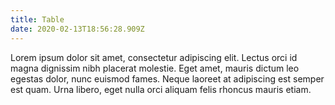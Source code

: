 ```yaml
---
title: Table
date: 2020-02-13T18:56:28.909Z
---
```

Lorem ipsum dolor sit amet, consectetur adipiscing elit. Lectus orci id magna dignissim nibh placerat molestie. Eget amet, mauris dictum leo egestas dolor, nunc euismod fames. Neque laoreet at adipiscing est semper est quam. Urna libero, eget nulla orci aliquam felis rhoncus mauris etiam.
